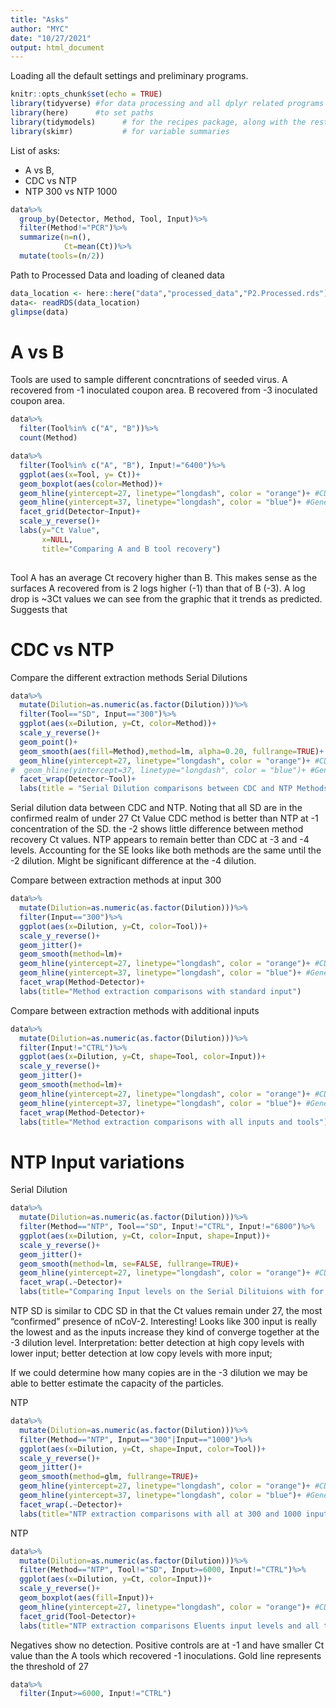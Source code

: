 ---
title: "Asks"
author: "MYC"
date: "10/27/2021"
output: html_document
---
Loading all the default settings and preliminary programs.
```{r setup, include=FALSE, echo=FALSE}
knitr::opts_chunk$set(echo = TRUE)
library(tidyverse) #for data processing and all dplyr related programs
library(here)      #to set paths
library(tidymodels)      # for the recipes package, along with the rest of tidymodels
library(skimr)           # for variable summaries

```
List of asks:

* A vs B, 
* CDC vs NTP
* NTP 300 vs NTP 1000

```{r}
data%>%
  group_by(Detector, Method, Tool, Input)%>%
  filter(Method!="PCR")%>%
  summarize(n=n(),
            Ct=mean(Ct))%>%
  mutate(tools=(n/2))
```

Path to Processed Data and loading of cleaned data
```{r load data}
data_location <- here::here("data","processed_data","P2.Processed.rds")
data<- readRDS(data_location)
glimpse(data)
```

# A vs B

Tools are used to sample different concntrations of seeded virus.
A recovered from -1 inoculated coupon area.
B recovered from -3 inoculated coupon area.
```{r}
data%>% 
  filter(Tool%in% c("A", "B"))%>%
  count(Method)

data%>% 
  filter(Tool%in% c("A", "B"), Input!="6400")%>%
  ggplot(aes(x=Tool, y= Ct))+
  geom_boxplot(aes(color=Method))+
  geom_hline(yintercept=27, linetype="longdash", color = "orange")+ #CDC confirmed threshold
  geom_hline(yintercept=37, linetype="longdash", color = "blue")+ #General confirmed threshold
  facet_grid(Detector~Input)+
  scale_y_reverse()+
  labs(y="Ct Value",
       x=NULL,
       title="Comparing A and B tool recovery")
  
```
Tool A has an average Ct recovery higher than B. This makes sense as the surfaces A recovered from is 2 logs higher (-1) than that of B (-3). A log drop is ~3Ct values we can see from the graphic that it trends as predicted.
Suggests that 


# CDC vs NTP

Compare the different extraction methods Serial Dilutions
```{r}
data%>%
  mutate(Dilution=as.numeric(as.factor(Dilution)))%>%
  filter(Tool=="SD", Input=="300")%>%
  ggplot(aes(x=Dilution, y=Ct, color=Method))+
  scale_y_reverse()+
  geom_point()+
  geom_smooth(aes(fill=Method),method=lm, alpha=0.20, fullrange=TRUE)+
  geom_hline(yintercept=27, linetype="longdash", color = "orange")+ #CDC confirmed threshold
#  geom_hline(yintercept=37, linetype="longdash", color = "blue")+ #General confirmed threshold
  facet_wrap(Detector~Tool)+
  labs(title = "Serial Dilution comparisons between CDC and NTP Methods, Input at 300.")

```
Serial dilution data between CDC and NTP.
Noting that all SD are in the confirmed realm of under 27 Ct Value
CDC method is better than NTP at -1 concentration of the SD.
the -2 shows little difference between method recovery Ct values.
NTP appears to remain better than CDC at -3 and -4 levels.
Accounting for the SE looks like both methods are the same until the -2 dilution.
Might be significant difference at the -4 dilution.


Compare between extraction methods at input 300
```{r}
data%>%
  mutate(Dilution=as.numeric(as.factor(Dilution)))%>%
  filter(Input=="300")%>%
  ggplot(aes(x=Dilution, y=Ct, color=Tool))+
  scale_y_reverse()+
  geom_jitter()+
  geom_smooth(method=lm)+
  geom_hline(yintercept=27, linetype="longdash", color = "orange")+ #CDC confirmed threshold
  geom_hline(yintercept=37, linetype="longdash", color = "blue")+ #General confirmed threshold
  facet_wrap(Method~Detector)+
  labs(title="Method extraction comparisons with standard input")

```



Compare between extraction methods with additional inputs
```{r}
data%>%
  mutate(Dilution=as.numeric(as.factor(Dilution)))%>%
  filter(Input!="CTRL")%>%
  ggplot(aes(x=Dilution, y=Ct, shape=Tool, color=Input))+
  scale_y_reverse()+
  geom_jitter()+
  geom_smooth(method=lm)+
  geom_hline(yintercept=27, linetype="longdash", color = "orange")+ #CDC confirmed threshold
  geom_hline(yintercept=37, linetype="longdash", color = "blue")+ #General confirmed threshold
  facet_wrap(Method~Detector)+
  labs(title="Method extraction comparisons with all inputs and tools")
```


# NTP Input variations

Serial Dilution
```{r}
data%>%
  mutate(Dilution=as.numeric(as.factor(Dilution)))%>%
  filter(Method=="NTP", Tool=="SD", Input!="CTRL", Input!="6800")%>%
  ggplot(aes(x=Dilution, y=Ct, color=Input, shape=Input))+
  scale_y_reverse()+
  geom_jitter()+
  geom_smooth(method=lm, se=FALSE, fullrange=TRUE)+
  geom_hline(yintercept=27, linetype="longdash", color = "orange")+ #CDC confirmed threshold
  facet_wrap(.~Detector)+
  labs(title="Comparing Input levels on the Serial Dilituions with for the NTP method.")
```
NTP SD is similar to CDC SD in that the Ct values remain under 27, the most "confirmed" presence of nCoV-2.
Interesting! Looks like 300 input is really the lowest and as the inputs increase they kind of converge together at the -3 dilution level. 
Interpretation:
better detection at high copy levels with lower input; 
better detection at low copy levels with more input; 

If we could determine how many copies are in the -3 dilution we may be able to better estimate the capacity of the particles.

NTP
```{r}
data%>%
  mutate(Dilution=as.numeric(as.factor(Dilution)))%>%
  filter(Method=="NTP", Input=="300"|Input=="1000")%>%
  ggplot(aes(x=Dilution, y=Ct, shape=Input, color=Tool))+
  scale_y_reverse()+
  geom_jitter()+
  geom_smooth(method=glm, fullrange=TRUE)+
  geom_hline(yintercept=27, linetype="longdash", color = "orange")+ #CDC confirmed threshold
  geom_hline(yintercept=37, linetype="longdash", color = "blue")+ #General confirmed threshold
  facet_wrap(.~Detector)+
  labs(title="NTP extraction comparisons with all at 300 and 1000 input levels and all tools")
```


NTP
```{r}
data%>%
  mutate(Dilution=as.numeric(as.factor(Dilution)))%>%
  filter(Method=="NTP", Tool!="SD", Input>=6000, Input!="CTRL")%>%
  ggplot(aes(x=Dilution, y=Ct, color=Input))+
  scale_y_reverse()+
  geom_boxplot(aes(fill=Input))+
  geom_hline(yintercept=27, linetype="longdash", color = "orange")+ #CDC confirmed threshold
  facet_grid(Tool~Detector)+
  labs(title="NTP extraction comparisons Eluents input levels and all tools")
```
Negatives show no detection. Positive controls are at -1 and have smaller Ct value than the A tools which recovered -1 inoculations. Gold line represents the threshold of 27

```{r}
data%>%
  filter(Input>=6000, Input!="CTRL")
```

